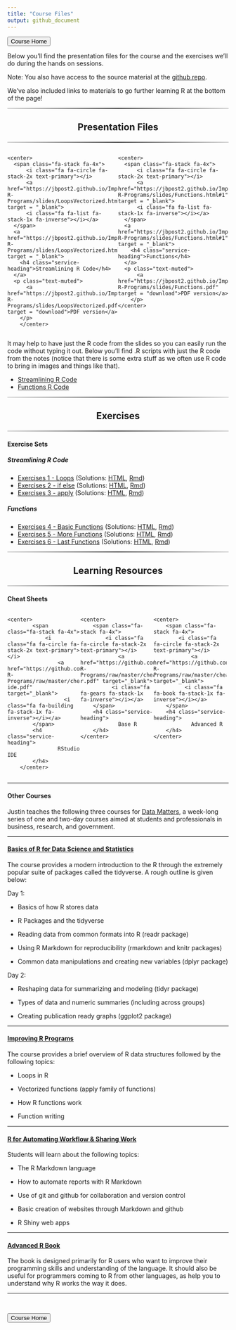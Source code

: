 ```yaml
---
title: "Course Files"
output: github_document
---
```


<head>

<link href="//maxcdn.bootstrapcdn.com/font-awesome/4.2.0/css/font-awesome.min.css" rel="stylesheet">

</head>

<a href = "https://jbpost2.github.io/Improving-R-Programs/"><button type="button">Course Home</button></a>

Below you'll find the presentation files for the course and the exercises we'll do during the hands on sessions.

Note: You also have access to the source material at the [github repo](https://github.com/jbpost2/Improving-R-Programs).

We've also included links to materials to go further learning R at the bottom of the page!

```{=html}
<hr style="    border: 0;
    height: 2px;
    background: #333;
    background-image: linear-gradient(to right, #ccc, #333, #ccc);">
```
<h2 class="intro-text text-center">

<center>

<strong>Presentation Files</strong>

</center>

</h2>

```{=html}
<hr style="    border: 0;
    height: 2px;
    background: #333;
    background-image: linear-gradient(to right, #ccc, #333, #ccc);">
```
::: {.row}
::: {style="width: 50%;float: left;"}
    <center>
      <span class="fa-stack fa-4x">
          <i class="fa fa-circle fa-stack-2x text-primary"></i>
          <a href="https://jbpost2.github.io/Improving-R-Programs/slides/LoopsVectorized.html#1" target = "_blank">
          <i class="fa fa-list fa-stack-1x fa-inverse"></i></a>
      </span>
      <a href="https://jbpost2.github.io/Improving-R-Programs/slides/LoopsVectorized.html#1" target = "_blank">
        <h4 class="service-heading">Streamlining R Code</h4>
      </a>
      <p class="text-muted">
          <a href="https://jbpost2.github.io/Improving-R-Programs/slides/LoopsVectorized.pdf" target = "download">PDF version</a>
        </p>
        </center>
:::

::: {style="width: 50%;float: right;"}
    <center>
      <span class="fa-stack fa-4x">
          <i class="fa fa-circle fa-stack-2x text-primary"></i>
          <a href="https://jbpost2.github.io/Improving-R-Programs/slides/Functions.html#1" target = "_blank">
          <i class="fa fa-list fa-stack-1x fa-inverse"></i></a>
      </span>
      <a href="https://jbpost2.github.io/Improving-R-Programs/slides/Functions.html#1" target = "_blank">
        <h4 class="service-heading">Functions</h4>
      </a>
      <p class="text-muted">
          <a href="https://jbpost2.github.io/Improving-R-Programs/slides/Functions.pdf" target = "download">PDF version</a> 
        </p>
    </center>
:::
:::

::: {style="content: \"\";   clear: both;   display: table;"}
:::

It may help to have just the R code from the slides so you can easily run the code without typing it out. Below you'll find .R scripts with just the R code from the notes (notice that there is some extra stuff as we often use R code to bring in images and things like that).

-   <a href = "https://raw.githubusercontent.com/jbpost2/Improving-R-Programs/master/slides/LoopsVectorized.R" target = "download"> Streamlining R Code</a>
-   <a href = "https://raw.githubusercontent.com/jbpost2/Improving-R-Programs/master/slides/Functions.R" target = "download"> Functions R Code</a>

```{=html}
<hr style="    border: 0;
    height: 2px;
    background: #333;
    background-image: linear-gradient(to right, #ccc, #333, #ccc);">
```
<h2 class="intro-text text-center">

<center>

<strong>Exercises</strong>

</center>

</h2>

```{=html}
<hr style="    border: 0;
    height: 2px;
    background: #333;
    background-image: linear-gradient(to right, #ccc, #333, #ccc);">
```
#### Exercise Sets

##### Streamlining R Code

-   <a href = "https://jbpost2.github.io/Improving-R-Programs/exercises/Exercises1_Loops.html"> Exercises 1 - Loops</a> (Solutions: <a href = "https://jbpost2.github.io/Improving-R-Programs/exercises/Exercises1_Loops_Solutions.html"> HTML</a>, <a href = "https://jbpost2.github.io/Improving-R-Programs/exercises/Exercises1_Loops_Solutions.Rmd"> Rmd</a>)
-   <a href = "https://jbpost2.github.io/Improving-R-Programs/exercises/Exercises2_ifelse.html"> Exercises 2 - if else</a> (Solutions: <a href = "https://jbpost2.github.io/Improving-R-Programs/exercises/Exercises2_ifelse_Solutions.html"> HTML</a>, <a href = "https://jbpost2.github.io/Improving-R-Programs/exercises/Exercises2_ifelse_Solutions.Rmd"> Rmd</a>)
-   <a href = "https://jbpost2.github.io/Improving-R-Programs/exercises/Exercises3_apply.html"> Exercises 3 - apply</a> (Solutions: <a href = "https://jbpost2.github.io/Improving-R-Programs/exercises/Exercises3_apply_Solutions.html"> HTML</a>, <a href = "https://jbpost2.github.io/Improving-R-Programs/exercises/Exercises3_apply_Solutions.Rmd"> Rmd</a>)

##### Functions

-   <a href = "https://jbpost2.github.io/Improving-R-Programs/exercises/Exercises4_BasicFunctions.html"> Exercises 4 - Basic Functions</a> (Solutions: <a href = "https://jbpost2.github.io/Improving-R-Programs/exercises/Exercises4_BasicFunctions_Solutions.html"> HTML</a>, <a href = "https://jbpost2.github.io/Improving-R-Programs/exercises/Exercises4_BasicFunctions_Solutions.Rmd"> Rmd</a>)
-   <a href = "https://jbpost2.github.io/Improving-R-Programs/exercises/Exercises5_MoreFunctions.html"> Exercises 5 - More Functions</a> (Solutions: <a href = "https://jbpost2.github.io/Improving-R-Programs/exercises/Exercises5_MoreFunctions_Solutions.html"> HTML</a>, <a href = "https://jbpost2.github.io/Improving-R-Programs/exercises/Exercises5_MoreFunctions_Solutions.Rmd"> Rmd</a>)
-   <a href = "https://jbpost2.github.io/Improving-R-Programs/exercises/Exercises6_LastFunctions.html"> Exercises 6 - Last Functions</a> (Solutions: <a href = "https://jbpost2.github.io/Improving-R-Programs/exercises/Exercises6_LastFunctions_Solutions.html"> HTML</a>, <a href = "https://jbpost2.github.io/Improving-R-Programs/exercises/Exercises6_LastFunctions_Solutions.Rmd"> Rmd</a>)


```{=html}
<hr style="    border: 0;
    height: 2px;
    background: #333;
    background-image: linear-gradient(to right, #ccc, #333, #ccc);">
```
<h2 class="intro-text text-center">

<center>

<strong>Learning Resources</strong>

</center>

</h2>

```{=html}
<hr style="    border: 0;
    height: 2px;
    background: #333;
    background-image: linear-gradient(to right, #ccc, #333, #ccc);">
```
#### Cheat Sheets

::: {.row}
::: {style="width: 33%;float: left;"}
    <center>
            <span class="fa-stack fa-4x">
                <i class="fa fa-circle fa-stack-2x text-primary"></i>
                    <a href="https://github.com/jbpost2/Improving-R-Programs/raw/master/cheatsheets/rstudio-ide.pdf" target="_blank">
                      <i class="fa fa-building fa-stack-1x fa-inverse"></i></a>
            </span>
            <h4 class="service-heading">
                    RStudio IDE
            </h4>
        </center>
:::

::: {style="width: 33%;float: left;"}
    <center>
        <span class="fa-stack fa-4x">
            <i class="fa fa-circle fa-stack-2x text-primary"></i>
                <a href="https://github.com/jbpost2/Improving-R-Programs/raw/master/cheatsheets/base-r.pdf" target="_blank">
              <i class="fa fa-gears fa-stack-1x fa-inverse"></i></a>
        </span>
        <h4 class="service-heading">
                Base R
        </h4>
    </center>
:::

::: {style="width: 33%;float: left;"}
    <center>
        <span class="fa-stack fa-4x">
            <i class="fa fa-circle fa-stack-2x text-primary"></i>
                <a href="https://github.com/jbpost2/Improving-R-Programs/raw/master/cheatsheets/advancedR.pdf" target="_blank">
              <i class="fa fa-book fa-stack-1x fa-inverse"></i></a>
        </span>
        <h4 class="service-heading">
                Advanced R
        </h4>
    </center>
:::
:::

::: {style="content: \"\";   clear: both;   display: table;"}
:::

<hr>

#### Other Courses

Justin teaches the following three courses for [Data Matters](https://datamatters.org/), a week-long series of one and two-day courses aimed at students and professionals in business, research, and government.

<hr>

<h4>

<a href = "https://jbpost2.github.io/Basics-of-R-for-Data-Science-and-Statistics/" target = "_blank">Basics of R for Data Science and Statistics</a>

</h4>

The course provides a modern introduction to the R through the extremely popular suite of packages called the tidyverse. A rough outline is given below:

Day 1:

-   Basics of how R stores data

-   R Packages and the tidyverse

-   Reading data from common formats into R (readr package)

-   Using R Markdown for reproducibility (rmarkdown and knitr packages)

-   Common data manipulations and creating new variables (dplyr package)

Day 2:

-   Reshaping data for summarizing and modeling (tidyr package)

-   Types of data and numeric summaries (including across groups)

-   Creating publication ready graphs (ggplot2 package)

<hr>

<h4>

<a href = "https://jbpost2.github.io/Improving-R-Programs/" target = "_blank">Improving R Programs</a>

</h4>

The course provides a brief overview of R data structures followed by the following topics:

-   Loops in R

-   Vectorized functions (apply family of functions)

-   How R functions work

-   Function writing

<hr>

<h4>

<a href = "https://jbpost2.github.io/R-for-Automating-Workflow-Sharing-Work/" target = "_blank">R for Automating Workflow & Sharing Work</a>

</h4>

Students will learn about the following topics:

-   The R Markdown language

-   How to automate reports with R Markdown

-   Use of git and github for collaboration and version control

-   Basic creation of websites through Markdown and github

-   R Shiny web apps

<hr>

<h4>

<a href = "https://adv-r.hadley.nz/" target = "_blank">Advanced R Book</a>

</h4>

The book is designed primarily for R users who want to improve their programming skills and understanding of the language. It should also be useful for programmers coming to R from other languages, as help you to understand why R works the way it does.

<hr>

<br>

<a href = "https://jbpost2.github.io/Improving-R-Programs/"><button type="button">Course Home</button></a>

